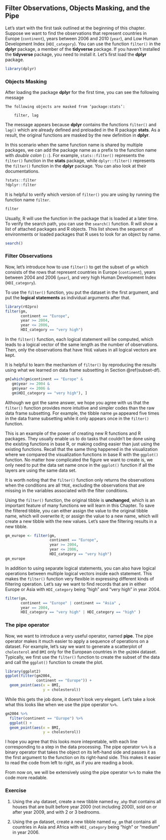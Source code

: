 ## Filter Observations, Objects Masking, and the Pipe {#filter-observations}

Let's start with the first task outlined at the beginning of this chapter. Suppose we want to find the observations that represent countries in Europe (`continent`), years between 2006 and 2010 (`year`), and Low Human Development Index (`HDI_category`). You can use the function `filter()` in the **dplyr** package, a member of the **tidyverse** package. If you haven't installed the **tidyverse** package, you need to install it. Let's first load the **dplyr** package. 

```r
library(dplyr)
```

### Objects Masking

After loading the package **dplyr** for the first time, you can see the following message

```
The following objects are masked from ‘package:stats’:

    filter, lag
```


The message appears because **dplyr** contains the functions `filter()` and `lag()` which are already defined and preloaded in the R package **stats**. As a result, the original functions  are masked by the new definition in **dplyr**. 

In this scenario when the same function name is shared by multiple packages, we can add the package name as a prefix to the function name with *double colon* (`::`). For example, `stats::filter()` represents the `filter()` function in the **stats** package, while `dplyr::filter()` represents the `filter()` function in the **dplyr** package. You can also look at their documentations.

```r
?stats::filter
?dplyr::filter
```

It is helpful to verify which version of `filter()` you are using by running the function name `filter`. 
```r
filter
```

Usually, R will use the function in the package that is loaded at a later time. To verify the search path, you can use the `search()` function. R will show a list of attached packages and R objects. This list shows the sequence of environments or loaded packages that R uses to look for an object by name. 

```r
search()
```

### Filter Observations

Now, let's introduce how to use `filter()` to get the subset of `gm` which consists of the rows that represent countries in Europe (`continent`), years between 2004 and 2006 (`year`), and very high Human Development Index (`HDI_category`). 

To use the `filter()` function, you put the dataset in the first argument, and put the **logical statements** as individual arguments after that. 

```r
library(r02pro)
filter(gm, 
       continent == "Europe", 
       year >= 2004,
       year <= 2006,
       HDI_category == "very high") 
```

In the `filter()` function, each logical statement will be computed, which leads to a logical vector of the same length as the number of observations. Then, only the observations that have `TRUE` values in all logical vectors are kept. 

It is helpful to learn the mechanism of `filter()` by reproducing the results using what we learned on data frame subsetting in Section \@ref(subset-df). 

```r
gm[which(gm$continent == "Europe" & 
   gm$year >= 2004 &
   gm$year <= 2006 &
   gm$HDI_category == "very high"), ]
```

Although we got the same answer, we hope you agree with us that the `filter()` function provides more intuitive and simpler codes than the raw data frame subsetting. For example, the tibble name `gm` appeared five times in the data frame subsetting while it only appears once in the `filter()` function. 


::: {.infobox .caution data-latex="{caution}"}
This is an example of the power of creating new R functions and R packages. They usually enable us to do tasks that couldn't be done using the existing functions in base R, or making coding easier than just using the existing functions.  Recall that the same thing happened in the visualization where we compared the visualization functions in base R with the `ggplot()` function. No matter how complicated the figure we want to create is, we only need to put the data set name once in the `ggplot()` function if all the layers are using the same data set.   
::: 




It is worth noting that the `filter()` function only returns the observations when the conditions are all `TRUE`, excluding the observations that are missing in the variables associated with the filter conditions. 

Using the `filter()` function, the original tibble is **unchanged**, which is an important feature of many functions we will learn in this Chapter. To save the filtered tibble, you can either assign the value to the original tibble name, which will overwrite it; or assign the value to a new name, which will create a new tibble with the new values. Let's save the filtering results in a new tibble.
```r
gm_europe <- filter(gm, 
                    continent == "Europe",
                    year >= 2004,
                    year <= 2006,
                    HDI_category == "very high") 
gm_europe
```

In addition to using separate logical statements, you can also have logical operations between multiple logical vectors inside each statement. This makes the `filter()` function very flexible in expressing different kinds of filtering operation. Let's say we want to find records that are in either Europe or Asia with `HDI_category` being "high" and "very high" in year 2004. 
```r
filter(gm, 
       continent == "Europe" | continent == "Asia" ,
       year == 2004,
       HDI_category == "very high" | HDI_category == "high" )
```

### The pipe operator {#pipe}

Now, we want to introduce a very useful operator, named **pipe**. The pipe operator makes it much easier to apply a sequence of operations on a dataset. For example, let's say we want to generate a scatterplot of `cholesterol` and `BMI` only for the European countries in the `gm2004` dataset. Typically, we first use the `filter()` function to create the subset of the data and call the `ggplot()` function to create the plot. 
```r
library(ggplot2)
ggplot(filter(gm2004, 
              continent == "Europe")) + 
  geom_point(aes(x = BMI, 
                 y = cholesterol))
```
While this gets the job done, it doesn't look very elegant. Let's take a look what this looks like when we use the pipe operator `%>%`. 
```r
gm2004 %>% 
  filter(continent == "Europe") %>%
  ggplot() + 
  geom_point(aes(x = BMI, 
                 y = cholesterol))
```
I hope you agree that this looks more intepretable, with each line corresponding to a step in the data processing. The pipe operator `%>%` is a binary operator that takes the object on its left-hand side and passes it as the first argument to the function on its right-hand side. This makes it easier to read the code from left to right, as if you are reading a book. 

From now on, we will be extensively using the pipe operator `%>%` to make the code more readable.

### Exercise



1. Using the `ahp` dataset, create a new tibble named `my_ahp` that contains all houses that are built before year 2000 (not including 2000), sold on or after year 2009, and with 2 or 3 bedrooms.


2. Using the `gm` dataset, create a new tibble named `my_gm` that contains all countries in Asia and Africa with `HDI_category` being "high" or "medium" in year 2006.



